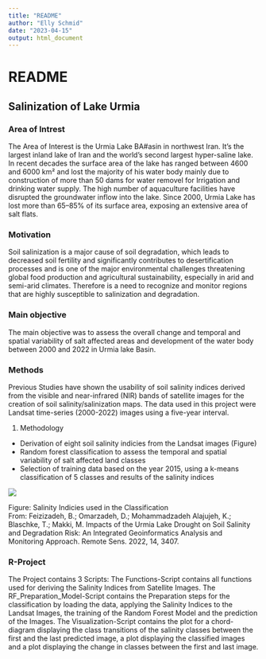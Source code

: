 ```yaml
---
title: "README"
author: "Elly Schmid"
date: "2023-04-15"
output: html_document
---
```


# README
## Salinization of Lake Urmia
### Area of Intrest
The Area of Interest is the Urmia Lake BA#asin in northwest Iran. It's the
largest inland lake of Iran and the world's second largest hyper-saline lake. In 
recent decades the surface area of the lake has ranged between 4600 and 6000 km²
and lost the majority of his water body mainly due to construction of more than 
50 dams for water removel for Irrigation and drinking water supply. The high 
number of aquaculture facilities have disrupted the groundwater inflow into the 
lake. Since 2000, Urmia Lake has lost more than 65–85% of its surface area, 
exposing an extensive area of salt flats.

### Motivation 
Soil salinization is a major cause of soil degradation, which leads to decreased 
soil fertility and significantly contributes to desertification processes and is 
one of the major environmental challenges threatening global food production and 
agricultural sustainability, especially in arid and semi-arid climates. Therefore
is a need to recognize and monitor regions that are highly susceptible to 
salinization and degradation. 

### Main objective
The main objective was to assess the overall change and temporal and spatial 
variability of salt affected areas and development of the water body between 
2000 and 2022 in Urmia lake Basin. 

### Methods
Previous Studies have shown the usability of soil salinity indices derived from 
the visible and near-infrared (NIR) bands of satellite images  for the creation 
of soil salinity/salinization maps. The data used in this project were Landsat 
time-series (2000-2022) images using a five-year interval. 

1. Methodology
  + Derivation of eight soil salinity indicies from the Landsat images (Figure)
  + Random forest classification to assess the temporal and spatial variability of salt         affected land classes
  + Selection of training data based on the year 2015, using a k-means classification of 5     classes and results of the salinity indices  

![](C:/Users/ellys/Desktop/R_Assignment_Elly/Indicies.png)

Figure: Salinity Indicies used in the Classification </br>
From: Feizizadeh, B.; Omarzadeh, D.; Mohammadzadeh Alajujeh, K.; Blaschke, T.; Makki, M. Impacts of the Urmia Lake Drought on Soil Salinity and Degradation Risk: An Integrated Geoinformatics Analysis and Monitoring Approach. Remote Sens. 2022, 14, 3407.

### R-Project
The Project contains 3 Scripts: The Functions-Script contains all functions
used for deriving the Salinity Indices from Satellite Images.
The RF_Preparation_Model-Script contains the Preparation steps for the classification by loading the data, applying the Salinity Indices to the Landsat Images, the training of the Random Forest Model and the prediction of the Images. The Visualization-Script contains the
plot for a chord-diagram displaying the class transitions of the salinity classes 
between the first and the last predicted image, a plot displaying the classified 
images and a plot displaying the change in classes between the first and last image.  


